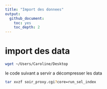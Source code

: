 ```yaml
---
title: "Import des donnees"
output:
  github_document:
    toc: yes
    toc_depth: 2
---
```


# import des data

```bash
wget ~/Users/Caroline/Desktop
```

le code suivant a servir a décompresser les data

```bash
tar xvzf soir_proxy.cgi?core=run_sel_index
```


